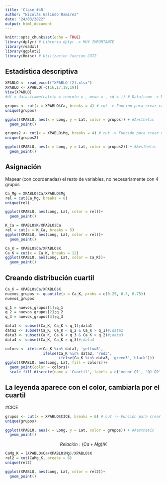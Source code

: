 ```yaml
---
title: 'Clase #4R'
author: "Nicolás Galindo Ramírez"
date: "24/03/2022"
output: html_document
---
```


```r
knitr::opts_chunk$set(echo = TRUE)
library(dplyr) # Libreria dplyr -> MUY IMPORTANTE
library(readxl)
library(ggplot2)
library(Hmisc) # Utilizacion funcion CUT2
```

## Estadística descriptiva

```r
XPABLO <- read_excel("XPABLO (2).xlsx")
XPABLO <- XPABLO[-c(16,17,18,19)]
View(XPABLO)
#df = data.frame(calcio = rnorm(n = , mean = , sd = )) # Dataframe -> Marco de datos, de forma tabular
```

```r
grupos <- cut(x = XPABLO$Ca, breaks = 4) # cut -> Función para crear categorías
unique(grupos)

ggplot(XPABLO, aes(x = Long, y = Lat, color = grupos)) + #Aesthetic
  geom_point()
```

```r
grupos2 <- cut(x = XPABLO$Mg, breaks = 4) # cut -> Función para crear categorías
unique(grupos2)

ggplot(XPABLO, aes(x = Long, y = Lat, color = grupos2)) + #Aesthetic
  geom_point()
```

## Asignación 

Mapear (con coordenadas) el resto de variables, no necesariamente con 4 grupos

```r
Ca_Mg = XPABLO$Ca/XPABLO$Mg
rel = cut(Ca_Mg, breaks = 8)
unique(rel)

ggplot(XPABLO, aes(Long, Lat, color = rel))+
  geom_point()
```

```r
K_Ca = XPABLO$K/XPABLO$Ca
rel = cut(x = K_Ca, breaks = 5)
ggplot(XPABLO, aes(Long, Lat, color = rel))+
  geom_point()
```

```r
Ca_K = XPABLO$Ca/XPABLO$K
Ca_K = cut(x = Ca_K, breaks = 12)
ggplot(XPABLO, aes(Long, Lat, color = Ca_K))+
  geom_point()
```

## Creando distribución cuartil

```r
Ca_K = XPABLO$Ca/XPABLO$K
nuevos_grupos <- quantile(x = Ca_K, probs = c(0.25, 0.5, 0.75))
nuevos_grupos

q_1 = nuevos_grupos[1];q_1
q_2 = nuevos_grupos[2];q_2
q_3 = nuevos_grupos[3];q_3
```

```r
data1 <- subset(Ca_K, Ca_K < q_1);data1
data2 <- subset(Ca_K, Ca_K < q_2 & Ca_K > q_1)#;data2
data3 <- subset(Ca_K, Ca_K < q_3 & Ca_K > q_2)#;data3
data4 <- subset(Ca_K, Ca_K > q_3)#;data4
```

```r
colors <- ifelse(Ca_K %in% data1, 'yellow3',
                 ifelse(Ca_K %in% data2, 'red3',
                        ifelse(Ca_K %in% data3, 'green3','black')))
ggplot(XPABLO, aes(Long, Lat, fill = colors))+
  geom_point(color = colors)+
  scale_fill_discrete(name = 'Cuartil', labels = c('menor Q1', 'Q1-Q2', 'Q2-Q3', ' Q3-max'))
```

## La leyenda aparece con el color, cambiarla por el cuartil

#CICE

```r
grupos <- cut(x = XPABLO$CICE, breaks = 6) # cut -> Función para crear categorías
unique(grupos)

ggplot(XPABLO, aes(x = Long, y = Lat, color = grupos)) + #Aesthetic
  geom_point()
```

$$Relación:(Ca+Mg)/K$$

```r
CaMg_K = (XPABLO$Ca+XPABLO$Mg)/XPABLO$K
rel2 = cut(CaMg_K, breaks = 6)
unique(rel2)

ggplot(XPABLO, aes(Long, Lat, color = rel2))+
  geom_point()
```


